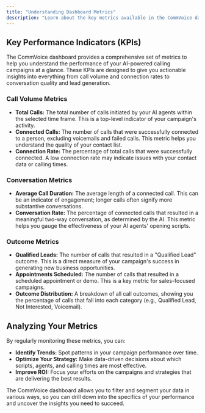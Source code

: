 ```yaml
---
title: "Understanding Dashboard Metrics"
description: "Learn about the key metrics available in the CommVoice dashboard to track and analyze your campaign performance."
---
```


## Key Performance Indicators (KPIs)

The CommVoice dashboard provides a comprehensive set of metrics to help you understand the performance of your AI-powered calling campaigns at a glance. These KPIs are designed to give you actionable insights into everything from call volume and connection rates to conversation quality and lead generation.

### Call Volume Metrics

*   **Total Calls:** The total number of calls initiated by your AI agents within the selected time frame. This is a top-level indicator of your campaign's activity.
*   **Connected Calls:** The number of calls that were successfully connected to a person, excluding voicemails and failed calls. This metric helps you understand the quality of your contact list.
*   **Connection Rate:** The percentage of total calls that were successfully connected. A low connection rate may indicate issues with your contact data or calling times.

### Conversation Metrics

*   **Average Call Duration:** The average length of a connected call. This can be an indicator of engagement; longer calls often signify more substantive conversations.
*   **Conversation Rate:** The percentage of connected calls that resulted in a meaningful two-way conversation, as determined by the AI. This metric helps you gauge the effectiveness of your AI agents' opening scripts.

### Outcome Metrics

*   **Qualified Leads:** The number of calls that resulted in a "Qualified Lead" outcome. This is a direct measure of your campaign's success in generating new business opportunities.
*   **Appointments Scheduled:** The number of calls that resulted in a scheduled appointment or demo. This is a key metric for sales-focused campaigns.
*   **Outcome Distribution:** A breakdown of all call outcomes, showing you the percentage of calls that fall into each category (e.g., Qualified Lead, Not Interested, Voicemail).

## Analyzing Your Metrics

By regularly monitoring these metrics, you can:

*   **Identify Trends:**  Spot patterns in your campaign performance over time.
*   **Optimize Your Strategy:**  Make data-driven decisions about which scripts, agents, and calling times are most effective.
*   **Improve ROI:**  Focus your efforts on the campaigns and strategies that are delivering the best results.

The CommVoice dashboard allows you to filter and segment your data in various ways, so you can drill down into the specifics of your performance and uncover the insights you need to succeed. 